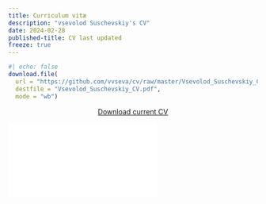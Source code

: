 ```yaml
---
title: Curriculum vitæ
description: "vsevolod Suschevskiy's CV"
date: 2024-02-28
published-title: CV last updated
freeze: true
---
```


```r
#| echo: false
download.file(
  url = "https://github.com/vvseva/cv/raw/master/Vsevolod_Suschevskiy_CV.pdf", 
  destfile = "Vsevolod_Suschevskiy_CV.pdf",
  mode = "wb")
```

::: {#avoid_rmd}
<p class="text-center">
<center>
<a class="btn btn-primary" 
  href="Vsevolod_Suschevskiy_CV.pdf" target="_blank"> 
  <i class="fa-solid fa-file-arrow-down"></i> Download current CV </a>
</center>
</p>

:::

::: embed-container
<iframe src="Vsevolod_Suschevskiy_CV.pdf" style="border: 0.5px"></iframe>
:::

